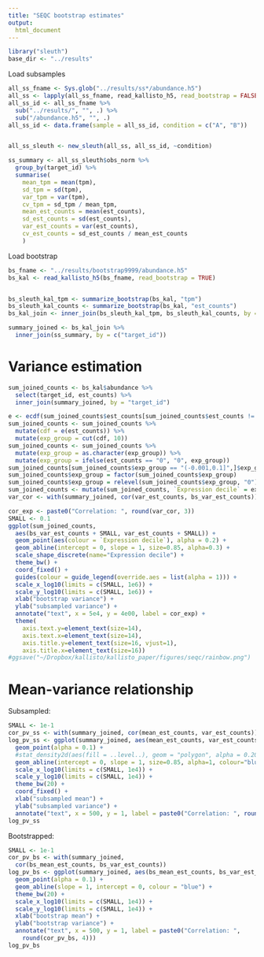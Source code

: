 ```yaml
---
title: "SEQC bootstrap estimates"
output:
  html_document
---
```


```r
library("sleuth")
base_dir <- "../results"
```

Load subsamples

```r
all_ss_fname <- Sys.glob("../results/ss*/abundance.h5")
all_ss <- lapply(all_ss_fname, read_kallisto_h5, read_bootstrap = FALSE)
all_ss_id <- all_ss_fname %>%
  sub("../results/", "", .) %>%
  sub("/abundance.h5", "", .)
all_ss_id <- data.frame(sample = all_ss_id, condition = c("A", "B"))


all_ss_sleuth <- new_sleuth(all_ss, all_ss_id, ~condition)

ss_summary <- all_ss_sleuth$obs_norm %>%
  group_by(target_id) %>%
  summarise(
    mean_tpm = mean(tpm),
    sd_tpm = sd(tpm),
    var_tpm = var(tpm),
    cv_tpm = sd_tpm / mean_tpm,
    mean_est_counts = mean(est_counts),
    sd_est_counts = sd(est_counts),
    var_est_counts = var(est_counts),
    cv_est_counts = sd_est_counts / mean_est_counts
    )
```

Load bootstrap

```r
bs_fname <- "../results/bootstrap9999/abundance.h5"
bs_kal <- read_kallisto_h5(bs_fname, read_bootstrap = TRUE)


bs_sleuth_kal_tpm <- summarize_bootstrap(bs_kal, "tpm")
bs_sleuth_kal_counts <- summarize_bootstrap(bs_kal, "est_counts")
bs_kal_join <- inner_join(bs_sleuth_kal_tpm, bs_sleuth_kal_counts, by = c("target_id"))

summary_joined <- bs_kal_join %>%
  inner_join(ss_summary, by = c("target_id"))
```

# Variance estimation


```r
sum_joined_counts <- bs_kal$abundance %>%
  select(target_id, est_counts) %>%
  inner_join(summary_joined, by = "target_id")

e <- ecdf(sum_joined_counts$est_counts[sum_joined_counts$est_counts != 0])
sum_joined_counts <- sum_joined_counts %>%
  mutate(cdf = e(est_counts)) %>%
  mutate(exp_group = cut(cdf, 10))
sum_joined_counts <- sum_joined_counts %>%
  mutate(exp_group = as.character(exp_group)) %>%
  mutate(exp_group = ifelse(est_counts == "0", "0", exp_group))
sum_joined_counts[sum_joined_counts$exp_group == "(-0.001,0.1]",]$exp_group = "(0,0.1]"
sum_joined_counts$exp_group = factor(sum_joined_counts$exp_group)
sum_joined_counts$exp_group = relevel(sum_joined_counts$exp_group, "0")
sum_joined_counts <- mutate(sum_joined_counts, `Expression decile` = exp_group)
var_cor <- with(summary_joined, cor(var_est_counts, bs_var_est_counts))
```

```r
cor_exp <- paste0("Correlation: ", round(var_cor, 3))
SMALL <- 0.1
ggplot(sum_joined_counts,
  aes(bs_var_est_counts + SMALL, var_est_counts + SMALL)) +
  geom_point(aes(colour = `Expression decile`), alpha = 0.2) +
  geom_abline(intercept = 0, slope = 1, size=0.85, alpha=0.3) +
  scale_shape_discrete(name="Expression decile") +
  theme_bw() +
  coord_fixed() +
  guides(colour = guide_legend(override.aes = list(alpha = 1))) +
  scale_x_log10(limits = c(SMALL, 1e6)) +
  scale_y_log10(limits = c(SMALL, 1e6)) +
  xlab("bootstrap variance") +
  ylab("subsampled variance") +
  annotate("text", x = 5e4, y = 4e00, label = cor_exp) +
  theme(
    axis.text.y=element_text(size=14),
    axis.text.x=element_text(size=14),
    axis.title.y=element_text(size=16, vjust=1),
    axis.title.x=element_text(size=16))
#ggsave("~/Dropbox/kallisto/kallisto_paper/figures/seqc/rainbow.png")
```


# Mean-variance relationship


Subsampled:

```r
SMALL <- 1e-1
cor_pv_ss <- with(summary_joined, cor(mean_est_counts, var_est_counts))
log_pv_ss <- ggplot(summary_joined, aes(mean_est_counts, var_est_counts)) +
  geom_point(alpha = 0.1) +
  #stat_density2d(aes(fill = ..level..), geom = "polygon", alpha = 0.20) +
  geom_abline(intercept = 0, slope = 1, size=0.85, alpha=1, colour="blue") +
  scale_x_log10(limits = c(SMALL, 1e4)) +
  scale_y_log10(limits = c(SMALL, 1e4)) +
  theme_bw(20) +
  coord_fixed() +
  xlab("subsampled mean") +
  ylab("subsampled variance") +
  annotate("text", x = 500, y = 1, label = paste0("Correlation: ", round(cor_pv_ss, 4)))
log_pv_ss
```

Bootstrapped:

```r
SMALL <- 1e-1
cor_pv_bs <- with(summary_joined,
  cor(bs_mean_est_counts, bs_var_est_counts))
log_pv_bs <- ggplot(summary_joined, aes(bs_mean_est_counts, bs_var_est_counts)) +
  geom_point(alpha = 0.1) +
  geom_abline(slope = 1, intercept = 0, colour = "blue") +
  theme_bw(20) +
  scale_x_log10(limits = c(SMALL, 1e4)) +
  scale_y_log10(limits = c(SMALL, 1e4)) +
  xlab("bootstrap mean") +
  ylab("bootstrap variance") +
  annotate("text", x = 500, y = 1, label = paste0("Correlation: ",
    round(cor_pv_bs, 4)))
log_pv_bs
```
